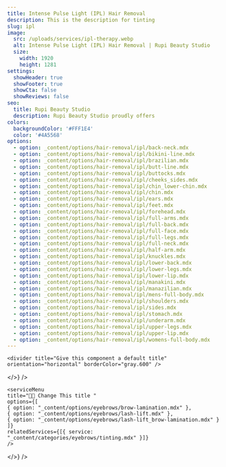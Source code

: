 ```yaml
---
title: Intense Pulse Light (IPL) Hair Removal
description: This is the description for tinting
slug: ipl
image:
  src: /uploads/services/ipl-therapy.webp
  alt: Intense Pulse Light (IPL) Hair Removal | Rupi Beauty Studio
  size:
    width: 1920
    height: 1281
settings:
  showHeader: true
  showFooter: true
  showCta: false
  showReviews: false
seo:
  title: Rupi Beauty Studio
  description: Rupi Beauty Studio proudly offers
colors:
  backgroundColor: '#FFF1E4'
  color: '#4A5568'
options:
  - option: _content/options/hair-removal/ipl/back-neck.mdx
  - option: _content/options/hair-removal/ipl/bikini-line.mdx
  - option: _content/options/hair-removal/ipl/brazilian.mdx
  - option: _content/options/hair-removal/ipl/butt-line.mdx
  - option: _content/options/hair-removal/ipl/buttocks.mdx
  - option: _content/options/hair-removal/ipl/cheeks_sides.mdx
  - option: _content/options/hair-removal/ipl/chin_lower-chin.mdx
  - option: _content/options/hair-removal/ipl/chin.mdx
  - option: _content/options/hair-removal/ipl/ears.mdx
  - option: _content/options/hair-removal/ipl/feet.mdx
  - option: _content/options/hair-removal/ipl/forehead.mdx
  - option: _content/options/hair-removal/ipl/full-arms.mdx
  - option: _content/options/hair-removal/ipl/full-back.mdx
  - option: _content/options/hair-removal/ipl/full-face.mdx
  - option: _content/options/hair-removal/ipl/full-legs.mdx
  - option: _content/options/hair-removal/ipl/full-neck.mdx
  - option: _content/options/hair-removal/ipl/half-arm.mdx
  - option: _content/options/hair-removal/ipl/knuckles.mdx
  - option: _content/options/hair-removal/ipl/lower-back.mdx
  - option: _content/options/hair-removal/ipl/lower-legs.mdx
  - option: _content/options/hair-removal/ipl/lower-lip.mdx
  - option: _content/options/hair-removal/ipl/manakini.mdx
  - option: _content/options/hair-removal/ipl/manazilian.mdx
  - option: _content/options/hair-removal/ipl/mens-full-body.mdx
  - option: _content/options/hair-removal/ipl/shoulders.mdx
  - option: _content/options/hair-removal/ipl/sides.mdx
  - option: _content/options/hair-removal/ipl/stomach.mdx
  - option: _content/options/hair-removal/ipl/underarm.mdx
  - option: _content/options/hair-removal/ipl/upper-legs.mdx
  - option: _content/options/hair-removal/ipl/upper-lip.mdx
  - option: _content/options/hair-removal/ipl/womens-full-body.mdx
---
```


<section
  title="Rupi Logo"
  settings={{
    width: "full",
    backgroundColor: "#FFF1E4",
    color: "#4A5568",
    contained: true,
    centerContent: true
  }}
  body={<>
    <logo title="Rupi Beauty Studio Logo" />

    <divider title="Give this component a default title" orientation="horizontal" borderColor="gray.600" />
  </>}
/>

<section
  title="First Section"
  settings={{ colors: { backgroundColor: "#FFF1E4", color: "#4A5568" } }}
  body={<>
    <sectionTitle title="Eyebrow Services" />

    <serviceMenu
    title="👩‍💼 Change This title "
    options={[
    { option: "_content/options/eyebrows/brow-lamination.mdx" },
    { option: "_content/options/eyebrows/lash-lift.mdx" },
    { option: "_content/options/eyebrows/lash-lift_brow-lamination.mdx" }
    ]}
    relatedServices={[{ service: "_content/categories/eyebrows/tinting.mdx" }]}
    />
  </>}
/>
